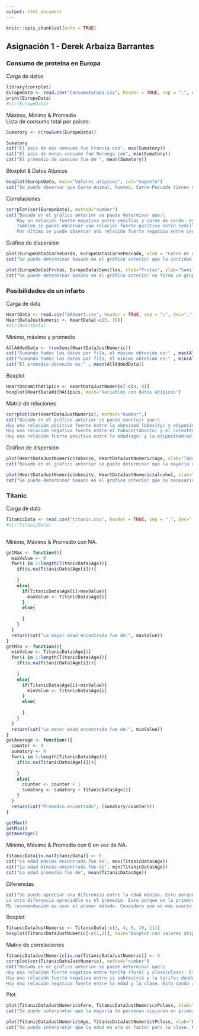 ```yaml
---
output: html_document
---
```


```r
knitr::opts_chunk$set(echo = TRUE)
```

## Asignación 1 - Derek Arbaiza Barrantes {.tabset}

### Consumo de proteina en Europa

Carga de datos
```r
library(corrplot)
EuropeData <- read.csv("ConsumoEuropa.csv", header = TRUE, sep = ";", dec=",", row.names = 1)
print(EuropeData)
#str(EuropeData)
```

Máximo, Mínimo & Promedio \
Lista de consumo total por países:
```r
Sumatory <- c(rowSums(EuropeData))

Sumatory
cat("El país de más consumo fue Francia con", max(Sumatory))
cat("El país de menos consumo fue Noruega con", min(Sumatory))
cat("El promedio de consumo fue de ", mean(Sumatory))
```

Bloxplot & Datos Atípicos
```r
boxplot(EuropeData, main="Valores atípicos", col="magenta")
cat("Se puede observar que Carne-Animal, Huevos, Carne-Pescado tienen datos atípicos.")

```

Correlaciones
```r
corrplot(cor(EuropeData), method="number")
cat("Basado en el gráfico anterior se puede determinar que:\
    Hay un relación fuerte negativa entre semillas y carne de cerdo: esto dando a entender que no necesariamente cuando consumían un producto, no necesariamente el otro estaba disponible.\
    Tambien se puede observar una relación fuerte positiva entre semillas y cereales: esto da a comprender que cuando estaba uno disponible, el otro también.\
    Por último se puede observar una relación fuerte negativa entre cereales y huevo. Esto dando a entender que mientras un producto se consumia, no necesariamente el otro producto era consumido.")
```

Gráfico de dispersión\
```r
plot(EuropeData$CarneCerdo, EuropeData$CarnePescado, xlab = "Carne de cerdo", ylab="Carne de pescado")
cat("Se puede determinar basado en el gráfico anterior que la cantidad del cerdo y pescado fluctuaba tanto que no se genera un posible tendencia.")
```

```r
plot(EuropeData$Frutas, EuropeData$Semillas, xlab="Frutas", ylab="Semillas")
cat("Se puede determinar basado en el gráfico anterior se forma un grupo de frutas entre 4 gramos y semillas entre 1 a 2 gramos; esto dando a enteder que ese puso ser el tamaño común en esos items.")
```


### Posibilidades de un infarto
Carga de data
```r
HeartData <- read.csv("SAheart.csv", header = TRUE, sep = ";", dec=".")
HeartDataJustNumeric <- HeartData[-c(5, 10)]
#str(HeartData)
```

Mínimo, máximo y promedio
```r
AllAddedData <- (rowSums(HeartDataJustNumeric))
cat("Sumando todos los datos por fila, el máximo obtenido es:" , max(AllAddedData))
cat("Sumando todos los datos por fila, el mínimo obtenido es:" , min(AllAddedData))
cat("El promedio obtenido es:" , mean(AllAddedData))

```

Boxplot
\
```r
HeartDataWithAtipics <- HeartDataJustNumeric[-c(4, 8)]
boxplot(HeartDataWithAtipics, main="Variables con datos atípicos")
```

Matriz de relaciones\
```r
corrplot(cor(HeartDataJustNumeric), method="number",)
cat("Basado en el gráfico anterior se puede concluir que:\
Hay una relación positiva fuerte entre la obesidad (obesity) y adiposidad(adiposity). Esto dando a entender que entre más obeso se sea y más grasa debajo de la piel se tenga(adiposidad): más alto el riesgo de sufrir un infarto.\ 
Hay una relación negativa fuerte entre el tabaco(tabacco) y el colesterol de lipoproteínas de baja densidad(ldl). Esto se comprende que aunque una persona fume y tenga ldl, no es tan alto el riesgo de un infarto.\
Hay una relación fuerte positiva entre la edad(age) y la adiposidad(adiposity). Esto se podría interpretar como que entre más adiposidad se tenga y más entrado en edad se esté: más alto el riesgo de sufrir un infarto.")
```

Gráfico de dispersión\
```r
plot(HeartDataJustNumeric$tobacco, HeartDataJustNumeric$age, xlab="Tabaco", ylab="Edad")
cat("Basado en el gráfico anterior se puede determinar que la mayoría de personas en la muestra no fumaba o fumaba poco.")

plot(HeartDataJustNumeric$obesity, HeartDataJustNumeric$alcohol, xlab="Obesidad", ylab="Alcohol")
cat("Se puede determinar basado en el gráfico anterior que no necesariamente el hecho de tener obesidad está relacionado con el alcohol, al tener una gran concentración con nivel de alcohol 0.")
```

### Titanic
Carga de data
```r
TitanicData <- read.csv("titanic.csv", header = TRUE, sep = ",", dec=".", row.names = 1)
#str(TitanicData)
  
```

Mínimo, Máximo & Promedio con NA.
```r
getMax <- function(){
  maxValue <- 0
  for(i in 1:length(TitanicData$Age)){
    if(is.na(TitanicData$Age[i])){
      
    }
    else{
      if(TitanicData$Age[i]>maxValue){
        maxValue <- TitanicData$Age[i]
      }
      else{
        
      }
    }
  }
  return(cat("La mayor edad encontrada fue de:", maxValue))
}
getMin <- function(){
  minValue <- TitanicData$Age[1]
  for(i in 1:length(TitanicData$Age)){
    if(is.na(TitanicData$Age[i])){
      
    }
    else{
      if(TitanicData$Age[i]<minValue){
        minValue <- TitanicData$Age[i]
      }
      else{
        
      }
    }
  }
  return(cat("La menor edad encontrada fue de:", minValue))
}
getAverage <- function(){
  counter <- 0
  sumatory <- 0
  for(i in 1:length(TitanicData$Age)){
    if(is.na(TitanicData$Age[i])){
      
    }
    else{
      counter <- counter + 1
      sumatory <- sumatory + TitanicData$Age[i]
    }
  }
  return(cat("Promedio encontrado", (sumatory/counter)))
}

getMax()
getMin()
getAverage()

```

Mínimo, Máximo & Promedio con 0 en vez de NA.
```r
TitanicData[is.na(TitanicData)] <- 0
cat("La edad máxima encontrada fue de", max(TitanicData$Age))
cat("La edad mínima encontrada fue de", min(TitanicData$Age))
cat("La edad promedio fue de", mean(TitanicData$Age))
```

Diferencias
```r
cat("Se puede apreciar una diferencia entre la edad mínima. Esto porque se establece 0 como el valor a reemplazar los N/A. Y siempre va a ser el valor menor. Sobre todo tomando en cuenta la naturaleza de la variable, una edad, no existe menos 1 año.\
La otra diferencia apreciable es el promedio. Esto porque en la primera comparativa se toma en cuenta solo los valores diferentes a N/A. El el segundo caso se toman en cuenta porque se reemplazaron con 0.\n
Mi recomendación es usar el primer método. Considero que es más exacto pero sería una regla del 'approach' que se quiera tomar.")
```

Boxplot
```r
TitanicDataJustNumeric <- TitanicData[-c(3, 4, 8, 10, 11)]
boxplot(TitanicDataJustNumeric[-c(1,2)], main="Boxplot con valores atípicos")
```
Matrix de correlaciones
```r
TitanicDataJustNumeric[is.na(TitanicDataJustNumeric)] <- 0
corrplot(cor(TitanicDataJustNumeric), method="number")
cat("Basado en el gráfico anterior se puede determinar que:\
Hay una relación fuerte negativa entre tarifa (fare) y clase(class). Esto dando a entender que no necesariamente el costo del tiquete iba de acuerdo con la clase.\n
Hay una relación fuerte negativa entre si sobrevivió y la tarifa; dando a entender que no necesariamente la clase fue un factor de sobrevivencia.\n
Hay una relación negativa fuerte entre la edad y la clase. Esto dando a entender que no necesariamente la clase iba con el edad.")
```

Plot
```r
plot(TitanicDataJustNumeric$Fare, TitanicDataJustNumeric$Pclass, xlab="Tarifa", ylab="Clase")
cat("Se puede interpretar que la mayoría de personas viajaron en primer clase. Y hubo una persona que pagó más de 500$ ")

plot(TitanicDataJustNumeric$Age, TitanicDataJustNumeric$Pclass, xlab="Edad", ylab="Tarifa")
cat("Se puede interpretar que la edad no era un factor para la clase. Hubo personas de todas las edades viajando en la primera, segunda y tercera clase.  ")
```
